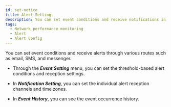 ```yaml
---
id: set-notice
title: Alert Settings
description: You can set event conditions and receive notifications in various forms.
tags:
  - Network performance monitoring
  - Alert
  - Alert Config
---
```


You can set event conditions and receive alerts through various routes such as email, SMS, and messenger.

- Through the **_Event Setting_** menu, you can set the threshold-based alert conditions and reception settings.

- In **_Notification Setting_**, you can set the individual alert reception channels and time zones.

- In **_Event History_**, you can see the event occurrence history.


<Notecommonsetnotice />
